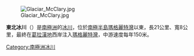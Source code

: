 [[Image:Glaciar_McClary.jpg|thumb]]

'''東北冰川'''（{{lang-en|Northeast Glacier}}）是[[南極洲|南極洲]]的[[冰川|冰川]]，位於[[南極半島|南極半島]][[瑪格麗特灣|瑪格麗特灣]]以東，長21公里、寬8公里，最終在[[葛拉漢地|葛拉漢地]]西岸注入[[瑪格麗特灣|瑪格麗特灣]]，中游速度每年150米。

{{coord|68|09|S|66|58|W|display=title}}

{{DEFAULTSORT:Northeast Glacier}}
[[Category:南極洲冰川|Category:南極洲冰川]]


{{FallièresCoast-geo-stub}}